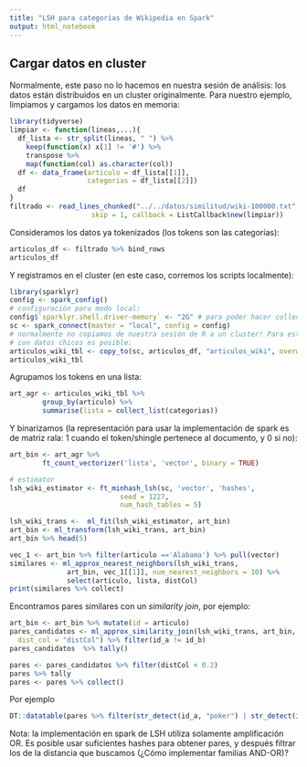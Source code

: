 ```yaml
---
title: "LSH para categorías de Wikipedia en Spark"
output: html_notebook
---
```



## Cargar datos en cluster

Normalmente, este paso no lo hacemos en nuestra sesión de análisis: los datos
están distribuidos en un cluster originalmente. Para nuestro ejemplo, limpiamos
y cargamos los datos en memoria:

```r
library(tidyverse)
limpiar <- function(lineas,...){
  df_lista <- str_split(lineas, " ") %>% 
    keep(function(x) x[1] != '#') %>%
    transpose %>%
    map(function(col) as.character(col)) 
  df <- data_frame(articulo = df_lista[[1]], 
                   categorias = df_lista[[2]]) 
  df
}
filtrado <- read_lines_chunked("../../datos/similitud/wiki-100000.txt",
                    skip = 1, callback = ListCallback$new(limpiar))
```

Consideramos los datos ya tokenizados (los tokens son las categorías):

```r
articulos_df <- filtrado %>% bind_rows
articulos_df
```


Y registramos en el cluster (en este caso, corremos los scripts localmente):

```r
library(sparklyr)
config <- spark_config()
# configuración para modo local:
config$`sparklyr.shell.driver-memory` <- "2G" # para poder hacer collect de pares más adelante
sc <- spark_connect(master = "local", config = config)
# normalmente no copiamos de nuestra sesión de R a un cluster! Para este ejemplo
# con datos chicos es posible:
articulos_wiki_tbl <- copy_to(sc, articulos_df, "articulos_wiki", overwrite = TRUE) 
articulos_wiki_tbl
```

Agrupamos los tokens en una lista:

```r
art_agr <- articulos_wiki_tbl %>%
        group_by(articulo) %>%
        summarise(lista = collect_list(categorias)) 
```

Y binarizamos (la representación para usar la implementación de spark es
de matriz rala: 1 cuando el token/shingle pertenece al documento, y 0 si no):

```r
art_bin <- art_agr %>% 
        ft_count_vectorizer('lista', 'vector', binary = TRUE) 

```

```r
# estimator
lsh_wiki_estimator <- ft_minhash_lsh(sc, 'vector', 'hashes', 
                           seed = 1227,
                           num_hash_tables = 5)
```

```r
lsh_wiki_trans <-  ml_fit(lsh_wiki_estimator, art_bin)
art_bin <- ml_transform(lsh_wiki_trans, art_bin)
art_bin %>% head(5)
```


```r
vec_1 <- art_bin %>% filter(articulo =='Alabama') %>% pull(vector)
similares <- ml_approx_nearest_neighbors(lsh_wiki_trans, 
              art_bin, vec_1[[1]], num_nearest_neighbors = 10) %>% 
              select(articulo, lista, distCol)
print(similares %>% collect)
```

Encontramos pares similares con un *similarity join*, por ejemplo:

```r
art_bin <- art_bin %>% mutate(id = articulo)
pares_candidatos <- ml_approx_similarity_join(lsh_wiki_trans, art_bin, art_bin, 0.7,
  dist_col = "distCol") %>% filter(id_a != id_b)
pares_candidatos  %>% tally()
```

```r
pares <- pares_candidatos %>% filter(distCol < 0.2)
pares %>% tally
pares <- pares %>% collect()
```

Por ejemplo

```r
DT::datatable(pares %>% filter(str_detect(id_a, "poker") | str_detect(id_b, "poker")))
```



Nota: la implementación en spark de LSH utiliza solamente amplificación OR. 
Es posible usar suficientes hashes para obtener pares, y después filtrar
los de la distancia que buscamos (¿Cómo implementar familias AND-OR)?

